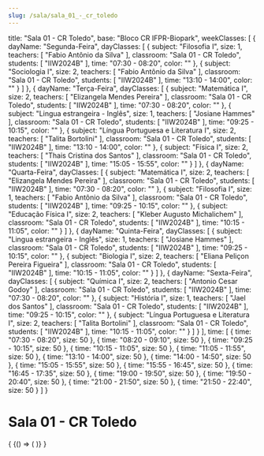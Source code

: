 ```yaml
---
slug: /sala/sala_01_-_cr_toledo
---
```

  title: "Sala 01 - CR Toledo",
  base: "Bloco CR IFPR-Biopark",
  weekClasses: [
    {
      dayName: "Segunda-Feira",
      dayClasses: [
        {
          subject: "Filosofia I",
          size: 1,
          teachers: [
            "Fabio Antônio da Silva"
          ],
          classroom: "Sala 01 - CR Toledo",
          students: [
            "IIW2024B"
          ],
          time: "07:30 - 08:20",
          color: ""
        },
        {
          subject: "Sociologia I",
          size: 2,
          teachers: [
            "Fabio Antônio da Silva"
          ],
          classroom: "Sala 01 - CR Toledo",
          students: [
            "IIW2024B"
          ],
          time: "13:10 - 14:00",
          color: ""
        }
      ]
    },
    {
      dayName: "Terça-Feira",
      dayClasses: [
        {
          subject: "Matemática I",
          size: 2,
          teachers: [
            "Elizangela Mendes Pereira"
          ],
          classroom: "Sala 01 - CR Toledo",
          students: [
            "IIW2024B"
          ],
          time: "07:30 - 08:20",
          color: ""
        },
        {
          subject: "Lingua estrangeira - Inglês",
          size: 1,
          teachers: [
            "Josiane Hammes"
          ],
          classroom: "Sala 01 - CR Toledo",
          students: [
            "IIW2024B"
          ],
          time: "09:25 - 10:15",
          color: ""
        },
        {
          subject: "Língua Portuguesa e Literatura I",
          size: 2,
          teachers: [
            "Talita Bortolini"
          ],
          classroom: "Sala 01 - CR Toledo",
          students: [
            "IIW2024B"
          ],
          time: "13:10 - 14:00",
          color: ""
        },
        {
          subject: "Física I",
          size: 2,
          teachers: [
            "Thais Cristina dos Santos"
          ],
          classroom: "Sala 01 - CR Toledo",
          students: [
            "IIW2024B"
          ],
          time: "15:05 - 15:55",
          color: ""
        }
      ]
    },
    {
      dayName: "Quarta-Feira",
      dayClasses: [
        {
          subject: "Matemática I",
          size: 2,
          teachers: [
            "Elizangela Mendes Pereira"
          ],
          classroom: "Sala 01 - CR Toledo",
          students: [
            "IIW2024B"
          ],
          time: "07:30 - 08:20",
          color: ""
        },
        {
          subject: "Filosofia I",
          size: 1,
          teachers: [
            "Fabio Antônio da Silva"
          ],
          classroom: "Sala 01 - CR Toledo",
          students: [
            "IIW2024B"
          ],
          time: "09:25 - 10:15",
          color: ""
        },
        {
          subject: "Educação Física I",
          size: 2,
          teachers: [
            "Kleber Augusto Michalichem"
          ],
          classroom: "Sala 01 - CR Toledo",
          students: [
            "IIW2024B"
          ],
          time: "10:15 - 11:05",
          color: ""
        }
      ]
    },
    {
      dayName: "Quinta-Feira",
      dayClasses: [
        {
          subject: "Lingua estrangeira - Inglês",
          size: 1,
          teachers: [
            "Josiane Hammes"
          ],
          classroom: "Sala 01 - CR Toledo",
          students: [
            "IIW2024B"
          ],
          time: "09:25 - 10:15",
          color: ""
        },
        {
          subject: "Biologia I",
          size: 2,
          teachers: [
            "Eliana Peliçon Pereira Figueira"
          ],
          classroom: "Sala 01 - CR Toledo",
          students: [
            "IIW2024B"
          ],
          time: "10:15 - 11:05",
          color: ""
        }
      ]
    },
    {
      dayName: "Sexta-Feira",
      dayClasses: [
        {
          subject: "Química I",
          size: 2,
          teachers: [
            "Antonio Cesar Godoy"
          ],
          classroom: "Sala 01 - CR Toledo",
          students: [
            "IIW2024B"
          ],
          time: "07:30 - 08:20",
          color: ""
        },
        {
          subject: "História I",
          size: 1,
          teachers: [
            "Jael dos Santos"
          ],
          classroom: "Sala 01 - CR Toledo",
          students: [
            "IIW2024B"
          ],
          time: "09:25 - 10:15",
          color: ""
        },
        {
          subject: "Língua Portuguesa e Literatura I",
          size: 2,
          teachers: [
            "Talita Bortolini"
          ],
          classroom: "Sala 01 - CR Toledo",
          students: [
            "IIW2024B"
          ],
          time: "10:15 - 11:05",
          color: ""
        }
      ]
    }
  ],
  time: [
    {
      time: "07:30 - 08:20",
      size: 50
    },
    {
      time: "08:20 - 09:10",
      size: 50
    },
    {
      time: "09:25 - 10:15",
      size: 50
    },
    {
      time: "10:15 - 11:05",
      size: 50
    },
    {
      time: "11:05 - 11:55",
      size: 50
    },
    {
      time: "13:10 - 14:00",
      size: 50
    },
    {
      time: "14:00 - 14:50",
      size: 50
    },
    {
      time: "15:05 - 15:55",
      size: 50
    },
    {
      time: "15:55 - 16:45",
      size: 50
    },
    {
      time: "16:45 - 17:35",
      size: 50
    },
    {
      time: "19:00 - 19:50",
      size: 50
    },
    {
      time: "19:50 - 20:40",
      size: 50
    },
    {
      time: "21:00 - 21:50",
      size: 50
    },
    {
      time: "21:50 - 22:40",
      size: 50
    }
  ]
}

# Sala 01 - CR Toledo

<div>
  {
    <BrowserOnly>
      {() => (
        <Grid
          title={data.title}
          weekClasses={data.weekClasses}
          time={data.time}
        />
      )}
    </BrowserOnly>
  }
</div>
